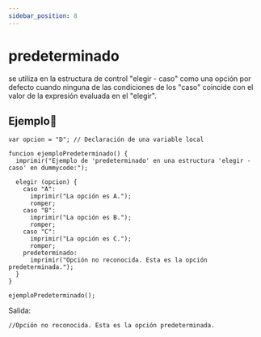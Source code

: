 ```yaml
---
sidebar_position: 8
---
```



# predeterminado
se utiliza en la estructura de control "elegir - caso" como una opción por defecto cuando ninguna de las condiciones de los "caso" coincide con el valor de la expresión evaluada en el "elegir".

## Ejemplo📝

```dummy
var opcion = "D"; // Declaración de una variable local

funcion ejemploPredeterminado() {
  imprimir("Ejemplo de 'predeterminado' en una estructura 'elegir - caso' en dummycode:");

  elegir (opcion) {
    caso "A":
      imprimir("La opción es A.");
      romper;
    caso "B":
      imprimir("La opción es B.");
      romper;
    caso "C":
      imprimir("La opción es C.");
      romper;
    predeterminado:
      imprimir("Opción no reconocida. Esta es la opción predeterminada.");
  }
}

ejemploPredeterminado();
```
Salida:

```dummy
//Opción no reconocida. Esta es la opción predeterminada.
```

